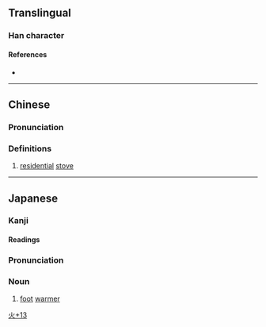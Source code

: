 {{character info}}
==Translingual==

===Han character===
{{Han char|rn=86|rad=火|as=13|sn=17|four=|canj=FYGQ|ids=⿰火達}}

====References====
* {{Han ref|kx=0685.201|dkj=19504|dj=1098.080|hdz=32240.061|uh=71F5|ud=29173}}

----

==Chinese==
{{zh-forms|s=𬊉}}

===Pronunciation===
{{zh-pron
|m=dá
|c=daat6
|mc=
|oc=
|ma=
|cat=n
}}

===Definitions===
{{zh-hanzi}}

# [[residential]] [[stove]]

----

==Japanese==
{{ja-kanjitab|yomi=o}}

===Kanji===
{{ja-kanji|grade=|rs=火13}}

====Readings====
{{ja-readings
|kanyoon=たつ
|kun=}}

===Pronunciation===
{{ja-pron|たつ|y=o}}

===Noun===
{{ja-noun|たつ}}

# [[foot]] [[warmer]]

[[Category:Japanese-only CJKV Characters|火+13]]